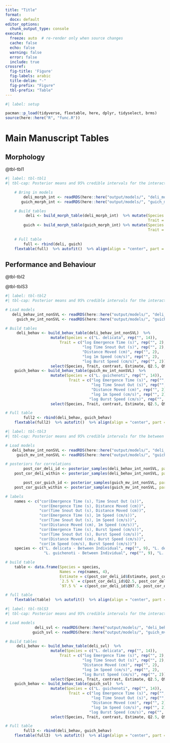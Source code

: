 ```yaml
---
title: "Title"
format:
  docx: default
editor_options: 
  chunk_output_type: console
execute:
  freeze: auto  # re-render only when source changes
  cache: false
  echo: false
  warning: false
  error: false
  include: true
crossref:
  fig-title: 'Figure'
  fig-labels: arabic
  title-delim: "-"
  fig-prefix: "Figure"
  tbl-prefix: "Table"
---
```


```r
#| label: setup

pacman::p_load(tidyverse, flextable, here, dplyr, tidyselect, brms)
source(here::here("R", "func.R"))
```
# Main Manuscript Tables

## Morphology

@tbl-tbl1

```r
#| label: tbl-tbl1
#| tbl-cap: Posterior means and 95% credible intervals for the interaction between temperature (Temp) and maternal investment (Invest) along with the main effects of temperature and maternal investment on mophological traits for *Lampropholis delicata* and *Lampropholis guichenoti*. Main effects are pooled posterior means over each level of second predictor variable.

	# Bring in models
		deli_morph_int <- readRDS(here::here("output/models/", "deli_morph_int.rds"))
	   guich_morph_int <- readRDS(here::here("output/models/", "guich_morph_int.rds"))

	# Build tables
		 deli <- build_morph_table(deli_morph_int)  %>% mutate(Species = c("L. delicata", rep("", 8)),
		 													   Trait = c("SVL", rep("", 2), "Weight", rep("",2), "Tail", rep("",2)))  %>% select(Species, Trait, contrast, Estimate, Q2.5, Q97.5,pmcmc)  %>%  mutate(dplyr::across(tidyselect::where(is.numeric), round, 3))
		guich <- build_morph_table(guich_morph_int) %>% mutate(Species = c("L. guichenoti", rep("", 8)),
		 													   Trait = c("SVL", rep("", 2), "Weight", rep("",2), "Tail", rep("",2)))  %>% select(Species, Trait, contrast, Estimate, Q2.5, Q97.5,pmcmc)   %>%  mutate(dplyr::across(tidyselect::where(is.numeric), round, 3))
	
	# Full table
		full <- rbind(deli, guich)
	flextable(full)  %>% autofit()  %>% align(align = "center", part = "all")  
```

## Performance and Behaviour

@tbl-tbl2 

@tbl-tblS3

```r
#| label: tbl-tbl2
#| tbl-cap: Posterior means and 95% credible intervals for the interaction between temperature (Temp) and maternal investment (Invest) along with the main effects of temperature and maternal investment on behavioural and performance traits for *Lampropholis delicata* and *Lampropholis guichenoti*. Main effects are pooled posterior means over each level of second predictor variable. Estimates are from a Bayesian multivariate (multi-response) model not controlling for SVL.

# Load models
   deli_behav_int_nonSVL <- readRDS(here::here("output/models/", "deli_behav_int_nonSVL.rds"))
	 guich_mv_int_nonSVL <- readRDS(here::here("output/models/", "guich_mv_int_nonSVL.rds"))

# Build tables
	 deli_behav <- build_behav_table(deli_behav_int_nonSVL)  %>% 
	 				mutate(Species = c("L. delicata", rep("", 14)),
						Trait = c("log Emergence Time (s)", rep("", 2),
								  "log Time Snout Out (s)", rep("", 2), 
								  "Distance Moved (cm)", rep("", 2), 
								  "log 1m Speed (cm/s)", rep("", 2),
								  "log Burst Speed (cm/s)", rep("", 2)))  %>% 
					select(Species, Trait, contrast, Estimate, Q2.5, Q97.5,pmcmc)
	guich_behav <- build_behav_table(guich_mv_int_nonSVL)  %>% 
					mutate(Species = c("L. guichenoti", rep("", 14)),
							Trait = c("log Emergence Time (s)", rep("", 2),
								      "log Time Snout Out (s)", rep("", 2), 
								      "Distance Moved (cm)", rep("", 2), 
								      "log 1m Speed (cm/s)", rep("", 2),
								     "log Burst Speed (cm/s)", rep("", 2)))  %>% 
					select(Species, Trait, contrast, Estimate, Q2.5, Q97.5,pmcmc)  

# Full table
		full2 <- rbind(deli_behav, guich_behav)
	flextable(full2)  %>% autofit()  %>% align(align = "center", part = "all")  
```


```r
#| label: tbl-tbl3
#| tbl-cap: Posterior means and 95% credible intervals for the between and within-individual correlations among behavioural traits in Lampropholis delicata and Lampropholis guichenoti. Estimates are from a Bayesian multivariate (multi-response) model.

# Load models
   deli_behav_int_nonSVL <- readRDS(here::here("output/models/", "deli_behav_int_nonSVL.rds"))
	 guich_mv_int_nonSVL <- readRDS(here::here("output/models/", "guich_mv_int_nonSVL.rds"))

# posteriors for correlations
	    post_cor_deli_id <- posterior_samples(deli_behav_int_nonSVL, pars = paste0("^cor"))  %>% posterior_summary()   %>% data.frame()
	post_cor_deli_within <- posterior_samples(deli_behav_int_nonSVL, pars = paste0("^rescor"))  %>% posterior_summary()  %>% data.frame()

	    post_cor_guich_id <- posterior_samples(guich_mv_int_nonSVL, pars = paste0("^cor"))  %>% posterior_summary()  %>% data.frame()
	post_cor_guich_within <- posterior_samples(guich_mv_int_nonSVL, pars = paste0("^rescor"))  %>% posterior_summary() %>% data.frame()

# labels
	names <- c("cor(Emergence Time (s), Time Snout Out (s))",
			   "cor(Emergence Time (s), Distance Moved (cm))",
			   "cor(Time Snout Out (s), Distance Moved (cm))",
			   "cor(Emergence Time (s), 1m Speed (cm/s))",
			   "cor(Time Snout Out (s), 1m Speed (cm/s))",
			   "cor(Distance Moved (cm), 1m Speed (cm/s))",
			   "cor(Emergence Time (s), Burst Speed (cm/s))",
			   "cor(Time Snout Out (s), Burst Speed (cm/s))",
			   "cor(Distance Moved (cm), Burst Speed (cm/s))",
			   "cor(1m Speed (cm/s), Burst Speed (cm/s))")
	species <- c("L. delicata - Between Individual", rep("", 9), "L. delicata - Within Individual", rep("", 9),
				 "L. guichenoti - Between Individual", rep("", 9), "L. guichenoti - Within Individual", rep("", 9))

# build table
	table <- data.frame(Species = species,
						Names = rep(names, 4),
						Estimate = c(post_cor_deli_id$Estimate, post_cor_deli_within$Estimate, post_cor_guich_id$Estimate, post_cor_guich_within$Estimate),
						`2.5 %` = c(post_cor_deli_id$Q2.5, post_cor_deli_within$Q2.5, post_cor_guich_id$Q2.5, post_cor_guich_within$Q2.5),
						`97.5 %` = c(post_cor_deli_id$Q97.5, post_cor_deli_within$Q97.5, post_cor_guich_id$Q97.5, post_cor_guich_within$Q97.5), check.names = FALSE)

# full table
	flextable(table)  %>% autofit()  %>% align(align = "center", part = "all")  
```

```r
#| label: tbl-tblS3
#| tbl-cap: Posterior means and 95% credible intervals for the interaction between temperature (Temp) and maternal investment (Invest) along with the main effects of temperature and maternal investment on behavioural and performance traits for *Lampropholis delicata* and *Lampropholis guichenoti*. Main effects are pooled posterior means over each level of second predictor variable. Estimates are from a Bayesian multivariate (multi-response) model controlling for SVL (Z-transformed).

# Load models
             deli_svl <- readRDS(here::here("output/models/", "deli_behav_int.rds"))
	        guich_svl <- readRDS(here::here("output/models/", "guich_mv_int.rds"))

# Build tables
	 deli_behav <- build_behav_table(deli_svl)  %>% 
	 				mutate(Species = c("L. delicata", rep("", 14)),
						Trait = c("log Emergence Time (s)", rep("", 2),
								  "log Time Snout Out (s)", rep("", 2), 
								  "Distance Moved (cm)", rep("", 2), 
								  "log 1m Speed (cm/s)", rep("", 2),
								  "log Burst Speed (cm/s)", rep("", 2)))  %>% 
					select(Species, Trait, contrast, Estimate, Q2.5, Q97.5,pmcmc)
	guich_behav <- build_behav_table(guich_svl)  %>% 
					mutate(Species = c("L. guichenoti", rep("", 14)),
							Trait = c("log Emergence Time (s)", rep("", 2),
								      "log Time Snout Out (s)", rep("", 2), 
								      "Distance Moved (cm)", rep("", 2), 
								      "log 1m Speed (cm/s)", rep("", 2),
								     "log Burst Speed (cm/s)", rep("", 2)))  %>% 
					select(Species, Trait, contrast, Estimate, Q2.5, Q97.5,pmcmc)  

# Full table
		full3 <- rbind(deli_behav, guich_behav)
	flextable(full3)  %>% autofit()  %>% align(align = "center", part = "all")  

```